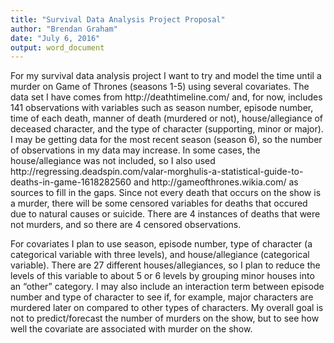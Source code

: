 ```yaml
---
title: "Survival Data Analysis Project Proposal"
author: "Brendan Graham"
date: "July 6, 2016"
output: word_document
---
```


For my survival data analysis project I want to try and model the time until a murder on Game of Thrones (seasons 1-5) using several covariates. The data set I have comes from http://deathtimeline.com/ and, for now, includes 141 observations with variables such as season number, episode number, time of each death, manner of death (murdered or not), house/allegiance of deceased character, and the type of character (supporting, minor or major). I may be getting data for the most recent season (season 6), so the number of observations in my data may increase. In some cases, the house/allegiance was not included, so I also used http://regressing.deadspin.com/valar-morghulis-a-statistical-guide-to-deaths-in-game-1618282560  and http://gameofthrones.wikia.com/ as sources to fill in the gaps. Since not every death that occurs on the show is a murder, there will be some censored variables for deaths that occured due to natural causes or suicide. There are 4 instances of deaths that were not murders, and so there are 4 censored observations.  

For covariates I plan to use season, episode number, type of character (a categorical variable with three levels), and house/allegiance (categorical variable). There are 27 different houses/allegiances, so I plan to reduce the levels of this variable to about 5 or 6 levels by grouping minor houses into an "other" category. I may also include an interaction term between episode number and type of character to see if, for example, major characters are murdered later on compared to other types of characters. My overall goal is not to predict/forecast the number of murders on the show, but to see how well the covariate are associated with murder on the show.